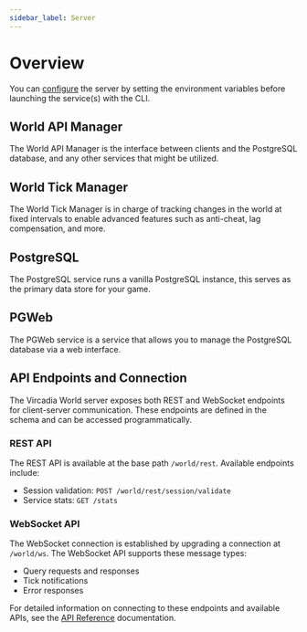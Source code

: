 ```yaml
---
sidebar_label: Server
---
```


# Overview

You can [configure](/vircadia-world/sdk/vircadia-world-sdk-ts/config/#server-configuration) the server by setting the environment variables before launching the service(s) with the CLI.

## World API Manager

The World API Manager is the interface between clients and the PostgreSQL database, and any other services that might be utilized.

## World Tick Manager

The World Tick Manager is in charge of tracking changes in the world at fixed intervals to enable advanced features such as anti-cheat, lag compensation, and more.

## PostgreSQL

The PostgreSQL service runs a vanilla PostgreSQL instance, this serves as the primary data store for your game.

## PGWeb

The PGWeb service is a service that allows you to manage the PostgreSQL database via a web interface.

## API Endpoints and Connection

The Vircadia World server exposes both REST and WebSocket endpoints for client-server communication. These endpoints are defined in the schema and can be accessed programmatically.

### REST API

The REST API is available at the base path `/world/rest`. Available endpoints include:

- Session validation: `POST /world/rest/session/validate`
- Service stats: `GET /stats`

### WebSocket API

The WebSocket connection is established by upgrading a connection at `/world/ws`. The WebSocket API supports these message types:

- Query requests and responses
- Tick notifications
- Error responses

For detailed information on connecting to these endpoints and available APIs, see the [API Reference](/vircadia-world/server/api-reference) documentation.
